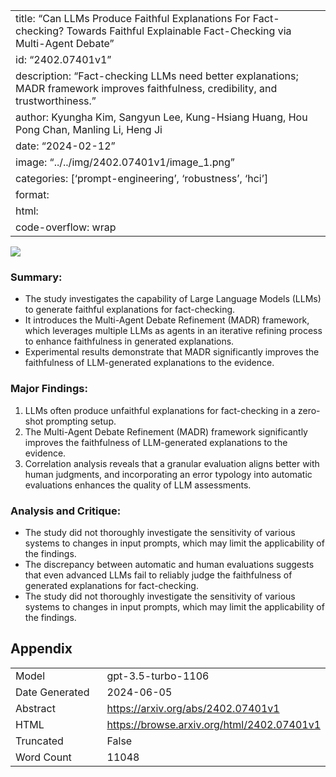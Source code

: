 
---
title: "Can LLMs Produce Faithful Explanations For Fact-checking? Towards Faithful Explainable Fact-Checking via Multi-Agent Debate"
id: "2402.07401v1"
description: "Fact-checking LLMs need better explanations; MADR framework improves faithfulness, credibility, and trustworthiness."
author: Kyungha Kim, Sangyun Lee, Kung-Hsiang Huang, Hou Pong Chan, Manling Li, Heng Ji
date: "2024-02-12"
image: "../../img/2402.07401v1/image_1.png"
categories: ['prompt-engineering', 'robustness', 'hci']
format:
  html:
    code-overflow: wrap
---

![](../../img/2402.07401v1/image_1.png)

### **Summary:**
- The study investigates the capability of Large Language Models (LLMs) to generate faithful explanations for fact-checking.
- It introduces the Multi-Agent Debate Refinement (MADR) framework, which leverages multiple LLMs as agents in an iterative refining process to enhance faithfulness in generated explanations.
- Experimental results demonstrate that MADR significantly improves the faithfulness of LLM-generated explanations to the evidence.

### Major Findings:
1. LLMs often produce unfaithful explanations for fact-checking in a zero-shot prompting setup.
2. The Multi-Agent Debate Refinement (MADR) framework significantly improves the faithfulness of LLM-generated explanations to the evidence.
3. Correlation analysis reveals that a granular evaluation aligns better with human judgments, and incorporating an error typology into automatic evaluations enhances the quality of LLM assessments.

### Analysis and Critique:
- The study did not thoroughly investigate the sensitivity of various systems to changes in input prompts, which may limit the applicability of the findings.
- The discrepancy between automatic and human evaluations suggests that even advanced LLMs fail to reliably judge the faithfulness of generated explanations for fact-checking.
- The study did not thoroughly investigate the sensitivity of various systems to changes in input prompts, which may limit the applicability of the findings.

## Appendix

|          |          |
|----------|----------|
| Model     | gpt-3.5-turbo-1106       |
| Date Generated     | 2024-06-05       |
| Abstract | [https://arxiv.org/abs/2402.07401v1](https://arxiv.org/abs/2402.07401v1)        |
| HTML     | [https://browse.arxiv.org/html/2402.07401v1](https://browse.arxiv.org/html/2402.07401v1)       |
| Truncated       | False       |
| Word Count       | 11048       |